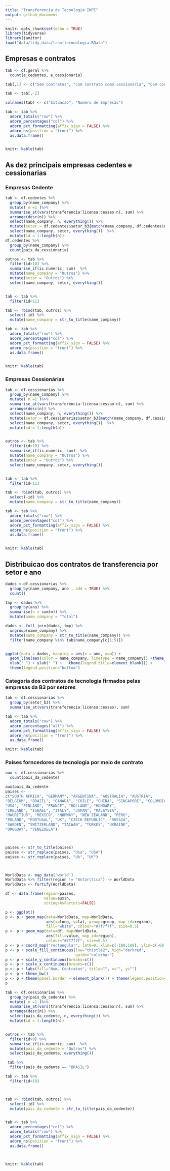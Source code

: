 ```yaml
---
title: "Transferencia de Tecnologia INPI"
output: github_document
---
```



```r
knitr::opts_chunk$set(echo = TRUE)
library(tidyverse)
library(janitor)
load("data/tidy_data/tranfteconologia.RData")
```

## Empresas e contratos


```r

tab <- df.geral %>%
  count(e_cedentes, e_cessionaria)

tab[,1] <- c("Sem contratos", "Com contrato como cessionaria", "Com contrato como cedente", "Com contrato como cessionaria e cedente")

tab <- tab[,-2]

colnames(tab) <- c("Situacao", "Numero de Empresas")

tab <- tab %>%
  adorn_totals("row") %>%
  adorn_percentages("col") %>%
  adorn_pct_formatting(affix_sign = FALSE) %>%
  adorn_ns(position = "front") %>%
  as.data.frame()


knitr::kable(tab)

```


## As dez principais empresas cedentes e cessionarias

### Empresas Cedente

```r

tab <- df.cedentes %>%
  group_by(name_company) %>%
  mutate( n =1 )%>%
  summarise_at(vars(transferencia:licensa:cessao:n), sum) %>%
  arrange(desc(n)) %>%
  select(name_company, n, everything()) %>%
  mutate(setor = df.cedentes$setor_b3[match(name_company, df.cedentes$name_company)]) %>%
  select(name_company, setor, everything())  %>%
  mutate(id = 1:length(n))
df.cedentes %>%
  group_by(name_company) %>%
  count(pais_da_cessionaria)

outros <- tab %>%
  filter(id>10) %>%
  summarise_if(is.numeric, sum)  %>%
  mutate(name_company = "Outros") %>%
  mutate(setor = "Outros") %>%
  select(name_company, setor, everything())


tab <- tab %>%
  filter(id<11) 

tab <- rbind(tab, outros) %>%
  select(-id) %>%
  mutate(name_company = str_to_title(name_company))

tab <- tab %>%
  adorn_totals("row") %>%
  adorn_percentages("col") %>%
  adorn_pct_formatting(affix_sign = FALSE) %>%
  adorn_ns(position = "front") %>%
  as.data.frame()


knitr::kable(tab)

```



### Empresas Cessionárias

```r

tab <- df.cessionarias %>%
  group_by(name_company) %>%
  mutate( n =1 )%>%
  summarise_at(vars(transferencia:licensa:cessao:n), sum) %>%
  arrange(desc(n)) %>%
  select(name_company, n, everything()) %>%
  mutate(setor = df.cessionarias$setor_b3[match(name_company, df.cessionarias$name_company)]) %>%
  select(name_company, setor, everything())  %>%
  mutate(id = 1:length(n))


outros <- tab %>%
  filter(id>10) %>%
  summarise_if(is.numeric, sum)  %>%
  mutate(name_company = "Outros") %>%
  mutate(setor = "Outros") %>%
  select(name_company, setor, everything())


tab <- tab %>%
  filter(id<11) 

tab <- rbind(tab, outros) %>%
  select(-id) %>%
  mutate(name_company = str_to_title(name_company))

tab <- tab %>%
  adorn_totals("row") %>%
  adorn_percentages("col") %>%
  adorn_pct_formatting(affix_sign = FALSE) %>%
  adorn_ns(position = "front") %>%
  as.data.frame()


knitr::kable(tab)

```



## Distribuicao dos contratos de transferencia por setor e ano

```r
dados <-df.cessionarias %>%
  group_by(name_company, ano , add = TRUE) %>%
  count() 

tmp <- dados %>%
  group_by(ano) %>%
  summarise(n = sum(n)) %>%
  mutate(name_company = "Total")

dados <- full_join(dados, tmp) %>%
  ungroup(name_company) %>%
  mutate(name_company = str_to_title(name_company)) %>%
  filter(name_company %in% tab$name_company[c(1:5)])


ggplot(data = dados, mapping = aes(x = ano, y=n)) +
  geom_line(aes(color = name_company, linetype = name_company)) +theme_classic() +  theme(axis.text.x = element_text(angle=90, hjust=1), text=element_text(family="Times New Roman", size=11), axis.text = element_text(family="Times New Roman", size=11))   +
  xlab(" ") + ylab(" ") +   theme(legend.title=element_blank()) +
  theme(legend.position="bottom")

```

### Categoria dos contratos de tecnologia firmados pelas empresas da B3 por setores


```r

tab <- df.cessionarias %>%
  group_by(setor_b3) %>%
  summarise_at(vars(transferencia:licensa:cessao), sum)

tab <- tab %>%
  adorn_totals("row") %>%
  adorn_percentages("all") %>%
  adorn_pct_formatting(affix_sign = FALSE) %>%
  adorn_ns(position = "front") %>%
  as.data.frame()

knitr::kable(tab)

```



### Paises forncedores de tecnologia por meio de contrato 

```r

aux <- df.cessionarias %>%
  count(pais_da_cedente)

aux$pais_da_cedente
paises <- 
c("SOUTH AFRICA", "GERMANY", "ARGENTINA", "AUSTRALIA", "AUSTRIA",
"BELGIUM", "BRAZIL", "CANADA", "CHILE", "CHINA", "SINGAPORE", "COLOMBIA", "KOREA", "DENMARK", "SPAIN",
"USA", "FINLAND", "FRANCE", "HOLLAND", "HUNGARY",
"IRELAND", "ISRAEL", "ITALY", "JAPAN", "MALAYSIA",
"MAURITIUS", "MEXICO", "NORWAY", "NEW ZEALAND", "PERU",
"POLAND", "PORTUGAL", "UK", "CZECH REPUBLIC", "RUSSIA",
"SWEDEN", "SWITZERLAND", "TAIWAN", "TURKEY", "UKRAINE",
"URUGUAY", "VENEZUELA")



paises <- str_to_title(paises)
paises <- str_replace(paises, "Usa", "USA")
paises <- str_replace(paises, "Uk", "UK")



WorldData <- map_data('world')
WorldData %>% filter(region != "Antarctica") -> WorldData
WorldData <- fortify(WorldData)

df <- data.frame(region=paises, 
                 value=aux$n, 
                 stringsAsFactors=FALSE)

p <- ggplot()
p <- p + geom_map(data=WorldData, map=WorldData,
                  aes(x=long, y=lat, group=group, map_id=region),
                  fill="white", colour="#7f7f7f", size=0.5)
p <- p + geom_map(data=df, map=WorldData,
                  aes(fill=value, map_id=region),
                  colour="#7f7f7f", size=0.5)
p <- p + coord_map("rectangular", lat0=0, xlim=c(-180,180), ylim=c(-60, 90))
p <- p + scale_fill_continuous(low="thistle2", high="darkred",
                               guide="colorbar")
p <- p + scale_y_continuous(breaks=c())
p <- p + scale_x_continuous(breaks=c())
p <- p + labs(fill="Num. Contratos", title="", x="", y="")
p <- p + theme_bw()
p <- p + theme(panel.border = element_blank()) + theme(legend.position="bottom")
p 


```


```r
tab <- df.cessionarias %>%
  group_by(pais_da_cedente) %>%
  mutate( n =1 )%>%
  summarise_at(vars(transferencia:licensa:cessao:n), sum) %>%
  arrange(desc(n)) %>%
  select(pais_da_cedente, n, everything()) %>%
  mutate(id = 1:length(n))


outros <- tab %>%
  filter(id>9) %>%
  summarise_if(is.numeric, sum)  %>%
  mutate(pais_da_cedente = "Outros") %>%
  select(pais_da_cedente, everything())

 tab %>%
  filter(pais_da_cedente == "BRASIL")

tab <- tab %>%
  filter(id<10) 



tab <- rbind(tab, outros) %>%
  select(-id) %>%
  mutate(pais_da_cedente = str_to_title(pais_da_cedente))


tab <- tab %>%
  adorn_percentages("col") %>%
  adorn_totals("row") %>%
  adorn_pct_formatting(affix_sign = FALSE) %>%
  adorn_ns(position = "front") %>%
  as.data.frame()



knitr::kable(tab)
```







